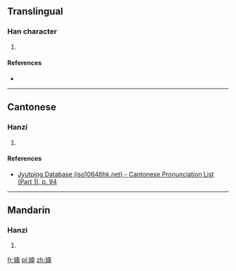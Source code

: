 ==Translingual==

===Han character===
{{Han char|rn=38|rad=女|as=09|sn=12|four=|canj=女木一手 (VDMQ)|ids=⿰[[女]][[韋]]}}

# {{defn|Han|sort=女09}}

====References====
* {{Han ref|kx=0266.120|dkj=06473|dj=0533.180|hdz=21069.130|uh=5A81|ud=23169}}

----

==Cantonese==

===Hanzi===
{{yue-hanzi|jyut=[[wai4]]|y=wai4}}

# {{defn|lang=yue|sort=女09}}

====References====
* [http://www.iso10646hk.net/jp/document/download.jsp Jyutping Database (iso10646hk.net) - Cantonese Pronunciation List (Part 1), p. 94]

----

==Mandarin==

===Hanzi===
{{cmn-hanzi|pin=[[wéi]] ([[wei2]])|wg=wei<sup>2</sup>}}

# {{defn|lang=cmn|sort=女09}}

[[fr:媁]]
[[pl:媁]]
[[zh:媁]]
